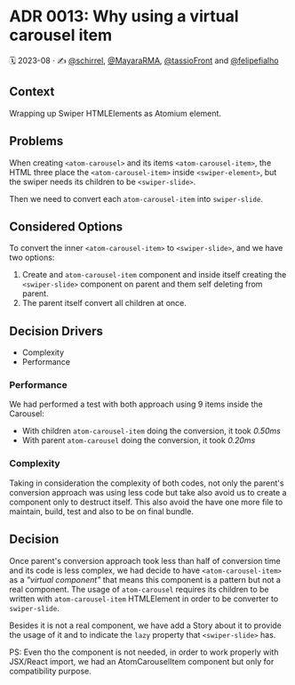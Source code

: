 
<Meta title='Docs/Architecture Decision Records/ADR 0013: Why using a virtual carousel item' />

# ADR 0013: Why using a virtual carousel item

🗓️ 2023-08 · ✍️ [@schirrel](https://github.com/schirrel), [@MayaraRMA](https://github.com/MayaraRMA), [@tassioFront](https://github.com/tassioFront) and [@felipefialho](https://twitter.com/felipefialho_)

## Context

Wrapping up Swiper HTMLElements as Atomium element.

## Problems

When creating `<atom-carousel>` and its items `<atom-carousel-item>`, the HTML three place the `<atom-carousel-item>` inside `<swiper-element>`, but the swiper needs its children to be `<swiper-slide>`.

Then we need to convert each `atom-carousel-item` into `swiper-slide`.

## Considered Options

To convert the inner `<atom-carousel-item>` to `<swiper-slide>`, and we have two options:

1. Create and `atom-carousel-item` component and inside itself creating the `<swiper-slide>` component on parent and them self deleting from parent.
2. The parent itself convert all children at once.

## Decision Drivers

- Complexity
- Performance

### Performance

We had performed a test with both approach using 9 items inside the Carousel:

- With children `atom-carousel-item` doing the conversion, it took _0.50ms_
- With parent `atom-carousel` doing the conversion, it took _0.20ms_

### Complexity

Taking in consideration the complexity of both codes, not only the parent's conversion approach was using less code but take also avoid us to create a component only to destruct itself. This also avoid the have one more file to maintain, build, test and also to be on final bundle.

## Decision

Once parent's conversion approach took less than half of conversion time and its code is less complex, we had decide to have `<atom-carousel-item>` as a _"virtual component"_ that means this component is a pattern but not a real component. The usage of `atom-carousel` requires its children to be written with `atom-carousel-item` HTMLElement in order to be converter to `swiper-slide`.

Besides it is not a real component, we have add a Story about it to provide the usage of it and to indicate the `lazy` property that `<swiper-slide>` has.

PS: Even tho the component is not needed, in order to work properly with JSX/React import, we had an AtomCarouselItem component but only for compatibility purpose.
